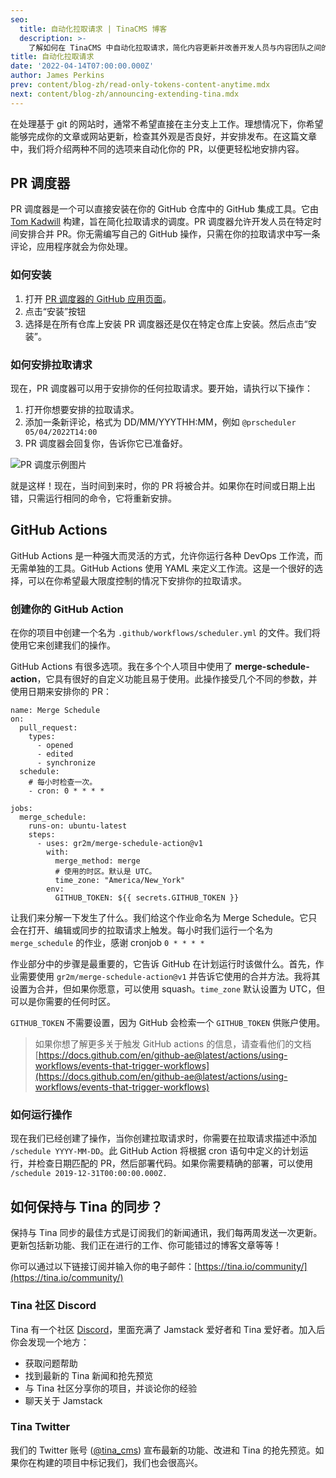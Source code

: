 ```yaml
---
seo:
  title: 自动化拉取请求 | TinaCMS 博客
  description: >-
    了解如何在 TinaCMS 中自动化拉取请求，简化内容更新并改善开发人员与内容团队之间的协作。
title: 自动化拉取请求
date: '2022-04-14T07:00:00.000Z'
author: James Perkins
prev: content/blog-zh/read-only-tokens-content-anytime.mdx
next: content/blog-zh/announcing-extending-tina.mdx
---
```


在处理基于 git 的网站时，通常不希望直接在主分支上工作。理想情况下，你希望能够完成你的文章或网站更新，检查其外观是否良好，并安排发布。在这篇文章中，我们将介绍两种不同的选项来自动化你的 PR，以便更轻松地安排内容。

## PR 调度器

PR 调度器是一个可以直接安装在你的 GitHub 仓库中的 GitHub 集成工具。它由 [Tom Kadwill](https://tomkadwill.com/) 构建，旨在简化拉取请求的调度。PR 调度器允许开发人员在特定时间安排合并 PR。你无需编写自己的 GitHub 操作，只需在你的拉取请求中写一条评论，应用程序就会为你处理。

### 如何安装

1. 打开 [PR 调度器的 GitHub 应用页面](https://github.com/apps/pr-scheduler)。
2. 点击“安装”按钮
3. 选择是在所有仓库上安装 PR 调度器还是仅在特定仓库上安装。然后点击“安装”。

### 如何安排拉取请求

现在，PR 调度器可以用于安排你的任何拉取请求。要开始，请执行以下操作：

1. 打开你想要安排的拉取请求。
2. 添加一条新评论，格式为 DD/MM/YYYTHH\:MM，例如 `@prscheduler 05/04/2022T14:00`
3. PR 调度器会回复你，告诉你它已准备好。

![PR 调度示例图片](/img/blog/automating-pull-requests/pr-scheduler.png)

就是这样！现在，当时间到来时，你的 PR 将被合并。如果你在时间或日期上出错，只需运行相同的命令，它将重新安排。

## GitHub Actions

GitHub Actions 是一种强大而灵活的方式，允许你运行各种 DevOps 工作流，而无需单独的工具。GitHub Actions 使用 YAML 来定义工作流。这是一个很好的选择，可以在你希望最大限度控制的情况下安排你的拉取请求。

### 创建你的 GitHub Action

在你的项目中创建一个名为 `.github/workflows/scheduler.yml` 的文件。我们将使用它来创建我们的操作。

GitHub Actions 有很多选项。我在多个个人项目中使用了 **merge-schedule-action**，它具有很好的自定义功能且易于使用。此操作接受几个不同的参数，并使用日期来安排你的 PR：

```
name: Merge Schedule
on:
  pull_request:
    types:
      - opened
      - edited
      - synchronize
  schedule:
    # 每小时检查一次。
    - cron: 0 * * * *

jobs:
  merge_schedule:
    runs-on: ubuntu-latest
    steps:
      - uses: gr2m/merge-schedule-action@v1
        with:
          merge_method: merge
          # 使用的时区。默认是 UTC。
          time_zone: "America/New_York"
        env:
          GITHUB_TOKEN: ${{ secrets.GITHUB_TOKEN }}
```

让我们来分解一下发生了什么。我们给这个作业命名为 Merge Schedule。它只会在打开、编辑或同步的拉取请求上触发。每小时我们运行一个名为 `merge_schedule` 的作业，感谢 cronjob `0 * * * *`

作业部分中的步骤是最重要的，它告诉 GitHub 在计划运行时该做什么。首先，作业需要使用 `gr2m/merge-schedule-action@v1` 并告诉它使用的合并方法。我将其设置为合并，但如果你愿意，可以使用 squash。`time_zone` 默认设置为 UTC，但可以是你需要的任何时区。

`GITHUB_TOKEN` 不需要设置，因为 GitHub 会检索一个 `GITHUB_TOKEN` 供账户使用。

> 如果你想了解更多关于触发 GitHub actions 的信息，请查看他们的文档 [https://docs.github.com/en/github-ae@latest/actions/using-workflows/events-that-trigger-workflows](https://docs.github.com/en/github-ae@latest/actions/using-workflows/events-that-trigger-workflows)

### 如何运行操作

现在我们已经创建了操作，当你创建拉取请求时，你需要在拉取请求描述中添加 `/schedule YYYY-MM-DD`。此 GitHub Action 将根据 cron 语句中定义的计划运行，并检查日期匹配的 PR，然后部署代码。如果你需要精确的部署，可以使用 `/schedule 2019-12-31T00:00:00.000Z.`

## 如何保持与 Tina 的同步？

保持与 Tina 同步的最佳方式是订阅我们的新闻通讯，我们每两周发送一次更新。更新包括新功能、我们正在进行的工作、你可能错过的博客文章等等！

你可以通过以下链接订阅并输入你的电子邮件：[https://tina.io/community/](https://tina.io/community/)

### Tina 社区 Discord

Tina 有一个社区 [Discord](https://discord.com/invite/zumN63Ybpf)，里面充满了 Jamstack 爱好者和 Tina 爱好者。加入后你会发现一个地方：

* 获取问题帮助
* 找到最新的 Tina 新闻和抢先预览
* 与 Tina 社区分享你的项目，并谈论你的经验
* 聊天关于 Jamstack

### Tina Twitter

我们的 Twitter 账号 ([@tina\_cms](https://twitter.com/tina_cms)) 宣布最新的功能、改进和 Tina 的抢先预览。如果你在构建的项目中标记我们，我们也会很高兴。